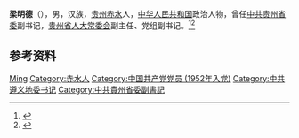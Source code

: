 {{Otheruses|other=名为梁明德的其他人物|梁明德}}

'''梁明德'''（{{bd|1934年|5月|2017年|2月11日}}），男，汉族，[[贵州|贵州]][[赤水|赤水]]人，[[中华人民共和国|中华人民共和国]]政治人物，曾任[[中共贵州省委|中共贵州省委]]副书记，[[贵州省人大常委会|贵州省人大常委会]]副主任、党组副书记。<ref>{{Cite book|title=贵州百科全书|author=孙淦, 庹文升, 何仁仲主编|publisher=中国大百科全书出版社|year=2005|isbn=9787500074069|location=贵阳|pages=}}</ref><ref>{{Cite web|title=梁明德同志逝世|url=http://szb.gzrbs.com.cn/gzrb/gzrb/rb/20170222/Articel02005JQ.htm|accessdate=2020-07-09|work=贵州日报|archiveurl=https://web.archive.org/web/20200709131115/http://szb.gzrbs.com.cn/gzrb/gzrb/rb/20170222/Articel02005JQ.htm|archivedate=2020-07-09}}</ref>

== 参考资料 ==
{{reflist}}

{{中国人物小作品}}

{{Authority control}}
{{DEFAULTSORT:Liang梁}}
[[Category:梁姓|Ming]]
[[Category:赤水人|Category:赤水人]]
[[Category:中国共产党党员_(1952年入党)|Category:中国共产党党员 (1952年入党)]]
[[Category:中共遵义地委书记|Category:中共遵义地委书记]]
[[Category:中共貴州省委副書記|Category:中共貴州省委副書記]]